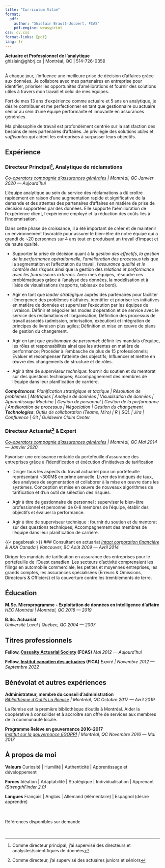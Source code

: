 ```yaml
---
title: "Curriculum Vitae"
format:
  pdf:
    author: "Ghislain Brault-Joubert, FCAS"
    pdf-engine: weasyprint
css: cv.css
format-links: [pdf]
lang: fr
---
```


::: {.print-only .contact-block}
**Actuaire et Professionnel de l'analytique**<br>
ghislain@ghbrj.ca | Montréal, QC | 514-726-0359
:::

<br> 
À chaque jour, j'influence une meilleure prise de décision d’affaires grâce aux données. Je collabore avec mes partenaires en entreprise pour identifier, prioriser les opportunités d'améliorations et fournir des solutions utiles à travers mon travail et celui de mes équipes.

Fort de mes 13 ans d'expérience comme actuaire et 5 ans en analytique, je désire contribuer et me perfectionner en tant que gestionnaire ou actuaire sénior au sein d'une équipe performante et innovante en assurances générales.

Ma philosophie de travail est profondément centrée sur la satisfaction des besoins de mes partenaires d'affaires. Je privilégie des solutions *utiles* et *suffisantes* qui aident les entreprises à surpasser leurs objectifs.


## Expérience 

### Directeur Principal[^1], Analytique de réclamations
*[Co-operators compagnie d'assurances générales](https://www.cooperators.ca/fr-CA/) | Montréal, QC* [*Janvier 2020 --- Aujourd'hui*]{.dateformat}

L’équipe analytique au sein du service des réclamations a dû croître rapidement en raison d’une augmentation rapide et significative de la demande et des attentes des partenaires d’affaires en matière de prise de décision supportées par des données.
Elle supporte l'aémilioration de l’expérience client, l’expérience employé et la réduction des coûts liés à l’indemnisation. 

Dans cette phase de croissance, il a été important de créer et de maintenir un environnement favorable pour assurer le bien-être de notre équipe qui a grandi de ~20 personnes sur 4 ans tout en produisant un travail d'impact et de haute qualité.

- Supporter la prise de décision quant à la *gestion des effectifs*, *la gestion de la performance opérationnelle*, *l'amélioration des processus* tels que la segmentation et l'affectation du travail, *l'assurance qualité et le contrôle des risques* ainsi que la gestion des *relations et performance avec les fournisseurs externes*. Avec mes équipes, résoudre ces problématiques grâce à l'analyse des données, la modélisation et à l'aide de visualisations (rapports, tableaux de bord).

- Agir en tant que *leader stratégique* auprès des partenaires pour faciliter l'émergence des problèmes d'affaires, identifier et prioriser les initiatives en matière de données et superviser l'exécution par les équipes de livraison. Définir et négocier les modes d’opération et de service avec le service des réclamations et l’organisation; Définition des processus de travail associés (admission, priorisation, exécution) et intégration de principes de livraison plus agiles; Définition et mise en œuvre de plans de gestion du changement.

- Agir en tant que *gestionnaire de personnel*: définir les mandats d’équipe, les rôles et responsabilités ainsi que les attentes en matière de performance; Procéder à l’embauche de plus de 15 professionnels; Évaluer et récompenser l’atteinte des objectifs; Influencer et mettre en œuvre des changements de structure et de rôles.

- Agir à titre de *superviseur technique*: fournir du soutien et du mentorat sur des questions techniques; Accompagnement des membres de l’équipe dans leur planification de carrière.

***Compétences***: *Planification stratégique et tactique | Résolution de problèmes | Métriques | Analyse de données | Visualisation de données | Apprentissage Machine* | *Gestion de personnel | Gestion de la performance | Amélioration de processus | Négociation | Gestion du changement*
<br>
***Technologies***: *Outils de collaboration (Teams, Miro) | R | SQL | Jira | Confluence | Git | Guidewire Claim Center*

### Directeur Actuariat[^2] & Expert
*[Co-operators compagnie d'assurances générales](https://www.cooperators.ca/fr-CA/) | Montréal, QC* [*Mai 2014 --- Janvier 2020*]{.dateformat}

Favoriser une croissance rentable du portefeuille d’assurance des entreprises grâce à l'identification et éxécution d'initiatives de tarification

- Diriger tous les aspects du travail actuariel pour un portefeuille représentant ~300M$ en prime annuelle. Livrer des indiqués de taux, des analyses de segmentation et collaborer à la mise en œuvre dans les  systèmes. Conception et mise en œuvre de nouveaux algorithmes de tarification et d’un outil de sélection des risques.

- Agir à titre de gestionnaire de personnel : superviser le bien-être professionnel et personnel de 6-8 membres de l’équipe, établir des objectifs et évaluer la performance.

- Agir à titre de superviseur technique : fournir du soutien et du mentorat sur des questions techniques; Accompagnement des membres de l’équipe dans leur planification de carrière.

{{< pagebreak >}}
### Consultant en actuariat 
*[Intact corporation financière](https://www.intactfc.com/fr) & AXA Canada | Vancouver, BC* [*Août 2009 --- Avril 2014*]{.dateformat}

Diriger les mandats de tarification en assurance des entreprises pour le portefeuille de l’Ouest canadien. Les secteurs d’activité comprenaient les filings en automobile commerciale, les petites et moyennes entreprises, les grands comptes, les assurances spécialisées (Erreurs & Omissions, Directeurs & Officiers) et la couverture contre les tremblements de terre.

## Éducation 

**M.Sc. Microprogramme - Exploitation de données en intelligence d'affaire** <br> *HEC Montréal | Montréal, QC* [*2018 --- 2019*]{.dateformat}

**B.Sc. Actuariat** <br> *Université Laval | Québec, QC* [*2004 --- 2007*]{.dateformat}

## Titres professionnels

**Fellow, [Casualty Actuarial Society](https://www.casact.org/) (FCAS)** [*Mai 2012 --- Aujourd'hui*]{.dateformat}

**Fellow, [Institut canadien des actuaires](https://www.cia-ica.ca/fr/) (FICA)** [*Expiré | Novembre 2012 --- Septembre 2022*]{.dateformat}

## Bénévolat et autres expériences

**Administrateur, membre du conseil d’administration** <br> *[Bibliothèque d'Outils La Remise](https://laremise.ca/) | Montréal, QC* [*Octobre 2017 --- Avril 2019*]{.dateformat}

La Remise est la première bibliothèque d'outils à Montréal. Aider la coopérative à consolider et à accroître son offre de services aux membres de la communauté locale.

**Programme Relève en gouvernance 2016-2017** <br> *[Institut sur la gouvernance (IGOPP)](https://igopp.org/jaigopp/) | Montréal, QC* [*Novembre 2016 --- Mai 2017*]{.dateformat}

## À propos de moi

**Valeurs** Curiosité | Humilité | Authenticité | Apprentissage et développement

**Forces** Idéation | Adaptabilité | Stratégique | Individualisation | Apprenant *(StrengthFinder 2.0)*

**Langues** Français | Anglais | Allemand (élémentaire) | Espagnol (désire apprendre)

::: {.print-only}
<br><br>
Références disponibles sur demande
:::

<br>

[^1]: Comme directeur principal, j'ai supervisé des directeurs et analystes/scientifiques de données
[^2]: Comme directeur, j'ai supervisé des actuaires juniors et séniors
